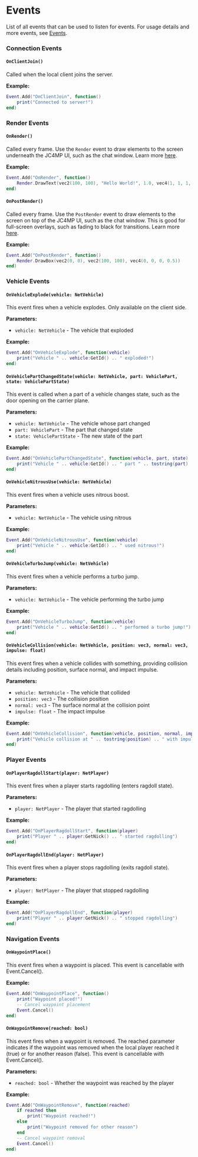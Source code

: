 # Events

List of all events that can be used to listen for events. For usage details and more events, see [Events](/shared-api/events).

### Connection Events

#### `OnClientJoin()`

Called when the local client joins the server.

**Example:**
```lua
Event.Add("OnClientJoin", function()
    print("Connected to server!")
end)
```

### Render Events

#### `OnRender()`

Called every frame. Use the `Render` event to draw elements to the screen underneath the JC4MP UI, such as the chat window. Learn more [here](/client-api/render).

**Example:**
```lua
Event.Add("OnRender", function()
    Render.DrawText(vec2(100, 100), "Hello World!", 1.0, vec4(1, 1, 1, 1))
end)
```

#### `OnPostRender()`

Called every frame. Use the `PostRender` event to draw elements to the screen on top of the JC4MP UI, such as the chat window. This is good for full-screen overlays, such as fading to black for transitions. Learn more [here](/client-api/render).

**Example:**
```lua
Event.Add("OnPostRender", function()
    Render.DrawBox(vec2(0, 0), vec2(100, 100), vec4(0, 0, 0, 0.5))
end)
```

### Vehicle Events

#### `OnVehicleExplode(vehicle: NetVehicle)`

This event fires when a vehicle explodes. Only available on the client side.

**Parameters:**
- `vehicle: NetVehicle` - The vehicle that exploded

**Example:**
```lua
Event.Add("OnVehicleExplode", function(vehicle)
    print("Vehicle " .. vehicle:GetId() .. " exploded!")
end)
```

#### `OnVehiclePartChangedState(vehicle: NetVehicle, part: VehiclePart, state: VehiclePartState)`

This event is called when a part of a vehicle changes state, such as the door opening on the carrier plane.

**Parameters:**
- `vehicle: NetVehicle` - The vehicle whose part changed
- `part: VehiclePart` - The part that changed state
- `state: VehiclePartState` - The new state of the part

**Example:**
```lua
Event.Add("OnVehiclePartChangedState", function(vehicle, part, state)
    print("Vehicle " .. vehicle:GetId() .. " part " .. tostring(part) .. " changed to state " .. tostring(state))
end)
```

#### `OnVehicleNitrousUse(vehicle: NetVehicle)`

This event fires when a vehicle uses nitrous boost.

**Parameters:**
- `vehicle: NetVehicle` - The vehicle using nitrous

**Example:**
```lua
Event.Add("OnVehicleNitrousUse", function(vehicle)
    print("Vehicle " .. vehicle:GetId() .. " used nitrous!")
end)
```

#### `OnVehicleTurboJump(vehicle: NetVehicle)`

This event fires when a vehicle performs a turbo jump.

**Parameters:**
- `vehicle: NetVehicle` - The vehicle performing the turbo jump

**Example:**
```lua
Event.Add("OnVehicleTurboJump", function(vehicle)
    print("Vehicle " .. vehicle:GetId() .. " performed a turbo jump!")
end)
```

#### `OnVehicleCollision(vehicle: NetVehicle, position: vec3, normal: vec3, impulse: float)`

This event fires when a vehicle collides with something, providing collision details including position, surface normal, and impact impulse.

**Parameters:**
- `vehicle: NetVehicle` - The vehicle that collided
- `position: vec3` - The collision position
- `normal: vec3` - The surface normal at the collision point
- `impulse: float` - The impact impulse

**Example:**
```lua
Event.Add("OnVehicleCollision", function(vehicle, position, normal, impulse)
    print("Vehicle collision at " .. tostring(position) .. " with impulse " .. impulse)
end)
```

### Player Events

#### `OnPlayerRagdollStart(player: NetPlayer)`

This event fires when a player starts ragdolling (enters ragdoll state).

**Parameters:**
- `player: NetPlayer` - The player that started ragdolling

**Example:**
```lua
Event.Add("OnPlayerRagdollStart", function(player)
    print("Player " .. player:GetNick() .. " started ragdolling")
end)
```

#### `OnPlayerRagdollEnd(player: NetPlayer)`

This event fires when a player stops ragdolling (exits ragdoll state).

**Parameters:**
- `player: NetPlayer` - The player that stopped ragdolling

**Example:**
```lua
Event.Add("OnPlayerRagdollEnd", function(player)
    print("Player " .. player:GetNick() .. " stopped ragdolling")
end)
```

### Navigation Events

#### `OnWaypointPlace()`

This event fires when a waypoint is placed. This event is cancellable with Event.Cancel().

**Example:**
```lua
Event.Add("OnWaypointPlace", function()
    print("Waypoint placed!")
    -- Cancel waypoint placement
    Event.Cancel()
end)
```

#### `OnWaypointRemove(reached: bool)`

This event fires when a waypoint is removed. The reached parameter indicates if the waypoint was removed when the local player reached it (true) or for another reason (false). This event is cancellable with Event.Cancel().

**Parameters:**
- `reached: bool` - Whether the waypoint was reached by the player

**Example:**
```lua
Event.Add("OnWaypointRemove", function(reached)
    if reached then
        print("Waypoint reached!")
    else
        print("Waypoint removed for other reason")
    end
    -- Cancel waypoint removal
    Event.Cancel()
end)
```
